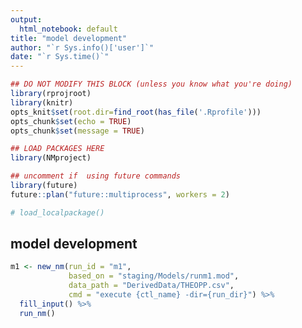 ```yaml
---
output:
  html_notebook: default
title: "model development"
author: "`r Sys.info()['user']`"
date: "`r Sys.time()`"
---
```


<!-- Instructions: -->
<!--  1. Run this as a notebook -->
<!--  2. make sure you already have data in DerivedData directory -->
<!--  3. Use the code_library() to import code -->
<!--  4. Adapt code below to create a control file suitable for your problem -->
<!--  5. Use the addins to help you -->
<!--  6. There are R markdown templates to help you get started with diagnostics -->
<!--  7. Write your thoughts and decision making in the document as you go -->
<!--  8. Keep the script self contained - any R objects your need in other scripts, save them with saveRDS() and use readRDS() to load them in other scripts -->
<!--  9. Rerun chunks whenever you need to restart R and periodically to ensure the reproducibility chain is unbroken -->
<!--  10. after running everything check everything is update with "run all" and then knit the document to have a record of your model development log -->


```r
## DO NOT MODIFY THIS BLOCK (unless you know what you're doing)
library(rprojroot)
library(knitr)
opts_knit$set(root.dir=find_root(has_file('.Rprofile')))
opts_chunk$set(echo = TRUE)
opts_chunk$set(message = TRUE)
```

```r
## LOAD PACKAGES HERE
library(NMproject)

## uncomment if  using future commands
library(future)
future::plan("future::multiprocess", workers = 2)

# load_localpackage()
```

## model development

```r

m1 <- new_nm(run_id = "m1",
             based_on = "staging/Models/runm1.mod",
             data_path = "DerivedData/THEOPP.csv",
             cmd = "execute {ctl_name} -dir={run_dir}") %>%
  fill_input() %>%
  run_nm()
  
```



